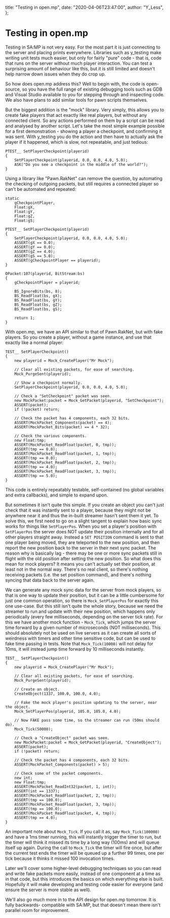   title: "Testing in open.mp",
  date: "2020-04-06T23:47:00",
  author: "Y_Less",
};

# Testing in open.mp

Testing in SA:MP is not very easy. For the most part it is just connecting to the server and
placing prints everywhere. Libraries such as y_testing make writing unit tests much easier, but
only for fairly "pure" code - that is, code that runs on the server without much player interaction.
You can test a surprising amount of behaviour like this, but it is still limited and doesn't help
narrow down issues when they do crop up.

So how does open.mp address this? Well to begin with, the code is open-source, so you have the full
range of existing debugging tools such as GDB and Visual Studio available to you for stepping
through and inspecting code. We also have plans to add similar tools for pawn scripts themselves.

But the biggest addition is the "mock" library. Very simply, this allows you to create fake players
that act exactly like real players, but without any connected client. So any actions performed on
them by a script can be read and analysed by another script. Let's take the most simple example
possible for a first demonstration - showing a player a checkpoint, and confirming it was sent.
With y_testing you do the action and then have to actually ask the player if it happened, which is
slow, not repeatable, and just tedious:

```pawn
PTEST__ SetPlayerCheckpoint(playerid)
{
	SetPlayerCheckpoint(playerid, 0.0, 0.0, 4.0, 5.0);
	ASK("Do you see a checkpoint in the middle of the world?");
}
```

Using a library like "Pawn.RakNet" can remove the question, by automating the checking of outgoing
packets, but still requires a connected player so can't be automated and repeated:

```pawn
static
	gCheckpointPlayer,
	Float:gX,
	Float:gY,
	Float:gZ,
	Float:gS;

PTEST__ SetPlayerCheckpoint(playerid)
{
	SetPlayerCheckpoint(playerid, 0.0, 0.0, 4.0, 5.0);
	ASSERT(gX == 0.0);
	ASSERT(gY == 0.0);
	ASSERT(gZ == 4.0);
	ASSERT(gS == 5.0);
	ASSERT(gCheckpointPlayer == playerid);
}

OPacket:107(playerid, BitStream:bs)
{
	gCheckpointPlayer = playerid;

	BS_IgnoreBits(bs, 8);
	BS_ReadFloat(bs, gX);
	BS_ReadFloat(bs, gY);
	BS_ReadFloat(bs, gZ);
	BS_ReadFloat(bs, gS);

	return 1;
}
```

With open.mp, we have an API similar to that of Pawn.RakNet, but with fake players. So you create a
player, without a game instance, and use that exactly like a normal player:

```pawn
TEST__ SetPlayerCheckpoint()
{
	new playerid = Mock_CreatePlayer("Mr Mock");

	// Clear all existing packets, for ease of searching.
	Mock_PurgeSent(playerid);

	// Show a checkpoint normally.
	SetPlayerCheckpoint(playerid, 0.0, 0.0, 4.0, 5.0);

	// Check a "SetCheckpoint" packet was seen.
	new MockPacket:packet = Mock_GetPacket(playerid, "SetCheckpoint");
	ASSERT(packet);
	if (!packet) return;

	// Check the packet has 4 components, each 32 bits.
	ASSERT(MockPacket_Components(packet) == 4);
	ASSERT(MockPacket_Bits(packet) == 4 * 32);

	// Check the various components.
	new Float:tmp;
	ASSERT(MockPacket_ReadFloat(packet, 0, tmp));
	ASSERT(tmp == 0.0);
	ASSERT(MockPacket_ReadFloat(packet, 1, tmp));
	ASSERT(tmp == 0.0);
	ASSERT(MockPacket_ReadFloat(packet, 2, tmp));
	ASSERT(tmp == 4.0);
	ASSERT(MockPacket_ReadFloat(packet, 3, tmp));
	ASSERT(tmp == 5.0);
}
```

This code is entirely repeatably testable, self-contained (no global variables and extra callbacks),
and simple to expand upon.

But sometimes it isn't quite this simple. If you create an object you can't just check that it was
instantly sent to a player, because they might not be anywhere near it and thus the in-built
streamer hasn't sent them it yet. To solve this, we first need to go on a slight tangent to explain
how basic sync works for things like `SetPlayerPos`. When you set a player's position with
`SetPlayerPos` the server does NOT update their position internally and for all other players
straight away. Instead a `SET POSITION` command is sent to that one player being moved, they are
teleported to the new position, and then report the new position back to the server in their next
sync packet. The reason why is basically lag - there may be one or more sync packets still in
flight with the old position after setting the new position. So what does this mean for mock
players? It means you can't actually set their position, at least not in the normal way. There's
no real client, so there's nothing receiving packets (i.e. the set position command), and there's
nothing syncing that data back to the server again.

We can generate any mock sync data for the server from mock players, so that is one way to update
their position, but it can be a little cumbersome for just one common operation, so there is
`Mock_SetPlayerPos` for exactly this one use-case. But this still isn't quite the whole story,
because we need the streamer to run and update with their new position, which happens only
periodically (every few milliseconds, depending on the server tick rate). For this we have another
mock function - `Mock_Tick`, which jumps the server time forward by a given number of microseconds
(NOT milliseconds). This should absolutely not be used on live servers as it can create all sorts
of weirdness with timers and other time sensitive code, but can be used to fake time passing in
tests. Note that `Mock_Tick(10000)` will not delay for 10ms, it will instead jump time forward by
10 milliseconds instantly.

```pawn
TEST__ SetPlayerCheckpoint()
{
	new playerid = Mock_CreatePlayer("Mr Mock");

	// Clear all existing packets, for ease of searching.
	Mock_PurgeSent(playerid);

	// Create an object.
	CreateObject(1337, 100.0, 100.0, 4.0);

	// Fake the mock player's position updating to the server, near the object.
	Mock_SetPlayerPos(playerid, 105.0, 105.0, 4.0);

	// Now FAKE pass some time, so the streamer can run (50ms should do).
	Mock_Tick(50000);

	// Check a "CreateObject" packet was seen.
	new MockPacket:packet = Mock_GetPacket(playerid, "CreateObject");
	ASSERT(packet);
	if (!packet) return;

	// Check the packet has 4 components, each 32 bits.
	ASSERT(MockPacket_Components(packet) > 5);

	// Check some of the packet components.
	new int;
	new Float:tmp;
	ASSERT(MockPacket_ReadInt32(packet, 1, int));
	ASSERT(int == 1337);
	ASSERT(MockPacket_ReadFloat(packet, 2, tmp));
	ASSERT(tmp == 100.0);
	ASSERT(MockPacket_ReadFloat(packet, 3, tmp));
	ASSERT(tmp == 100.0);
	ASSERT(MockPacket_ReadFloat(packet, 4, tmp));
	ASSERT(tmp == 4.0);
}
```

An important note about `Mock_Tick`. If you call it as, say `Mock_Tick(100000)` and have a 1ms
timer running, this will instantly trigger the timer to run, but the timer will think it missed its
time by a long way (100ms) and will queue itself up again. During the call to `Mock_Tick` the
timer will fire once, but after the current test ends the timer will be queued up a further 99
times, one per tick because it thinks it missed 100 invocation times.

Later we'll cover some higher-level debugging techniques so you can read and write fake packets
more easily, instead of one component at a time as in that code, but this introduces the basics on
which everything else is built. Hopefully it will make developing and testing code easier for
everyone (and ensure the server is more stable as well).

We'll also go much more in to the API design for open.mp tomorrow. It is fully backwards-
compatible with SA:MP, but that doesn't mean there isn't parallel room for improvement.
